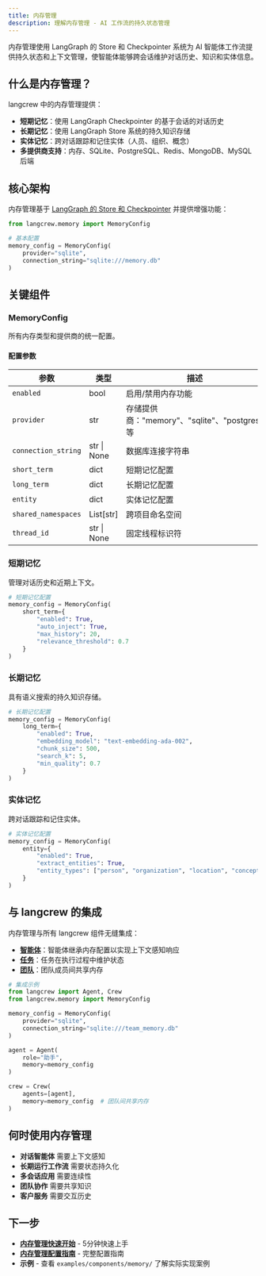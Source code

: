 ```yaml
---
title: 内存管理
description: 理解内存管理 - AI 工作流的持久状态管理
---
```


内存管理使用 LangGraph 的 Store 和 Checkpointer 系统为 AI 智能体工作流提供持久状态和上下文管理，使智能体能够跨会话维护对话历史、知识和实体信息。

## 什么是内存管理？

langcrew 中的内存管理提供：
- **短期记忆**：使用 LangGraph Checkpointer 的基于会话的对话历史
- **长期记忆**：使用 LangGraph Store 系统的持久知识存储
- **实体记忆**：跨对话跟踪和记住实体（人员、组织、概念）
- **多提供商支持**：内存、SQLite、PostgreSQL、Redis、MongoDB、MySQL 后端

## 核心架构

内存管理基于 [LangGraph 的 Store 和 Checkpointer](https://langchain-ai.github.io/langgraph/concepts/persistence/) 并提供增强功能：

```python
from langcrew.memory import MemoryConfig

# 基本配置
memory_config = MemoryConfig(
    provider="sqlite",
    connection_string="sqlite:///memory.db"
)
```

## 关键组件

### MemoryConfig
所有内存类型和提供商的统一配置。

#### 配置参数

| 参数 | 类型 | 描述 | 默认值 |
|------|------|------|--------|
| `enabled` | bool | 启用/禁用内存功能 | True |
| `provider` | str | 存储提供商："memory"、"sqlite"、"postgres" 等 | "memory" |
| `connection_string` | str \| None | 数据库连接字符串 | None |
| `short_term` | dict | 短期记忆配置 | 见下文 |
| `long_term` | dict | 长期记忆配置 | 见下文 |
| `entity` | dict | 实体记忆配置 | 见下文 |
| `shared_namespaces` | List[str] | 跨项目命名空间 | [] |
| `thread_id` | str \| None | 固定线程标识符 | None |

### 短期记忆
管理对话历史和近期上下文。

```python
# 短期记忆配置
memory_config = MemoryConfig(
    short_term={
        "enabled": True,
        "auto_inject": True,
        "max_history": 20,
        "relevance_threshold": 0.7
    }
)
```

### 长期记忆
具有语义搜索的持久知识存储。

```python
# 长期记忆配置
memory_config = MemoryConfig(
    long_term={
        "enabled": True,
        "embedding_model": "text-embedding-ada-002",
        "chunk_size": 500,
        "search_k": 5,
        "min_quality": 0.7
    }
)
```

### 实体记忆
跨对话跟踪和记住实体。

```python
# 实体记忆配置
memory_config = MemoryConfig(
    entity={
        "enabled": True,
        "extract_entities": True,
        "entity_types": ["person", "organization", "location", "concept"]
    }
)
```

## 与 langcrew 的集成

内存管理与所有 langcrew 组件无缝集成：

- **[智能体](/zh/concepts/agents)**：智能体继承内存配置以实现上下文感知响应
- **[任务](/zh/concepts/tasks)**：任务在执行过程中维护状态
- **[团队](/zh/concepts/crews)**：团队成员间共享内存

```python
# 集成示例
from langcrew import Agent, Crew
from langcrew.memory import MemoryConfig

memory_config = MemoryConfig(
    provider="sqlite",
    connection_string="sqlite:///team_memory.db"
)

agent = Agent(
    role="助手",
    memory=memory_config
)

crew = Crew(
    agents=[agent],
    memory=memory_config  # 团队间共享内存
)
```

## 何时使用内存管理

- **对话智能体** 需要上下文感知
- **长期运行工作流** 需要状态持久化
- **多会话应用** 需要连续性
- **团队协作** 需要共享知识
- **客户服务** 需要交互历史

## 下一步

- **[内存管理快速开始](/zh/guides/memory/getting-started)** - 5分钟快速上手
- **[内存管理配置指南](/zh/guides/memory/configuration)** - 完整配置指南
- **示例** - 查看 `examples/components/memory/` 了解实际实现案例